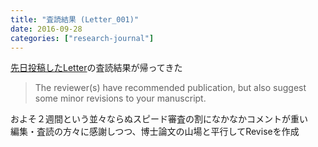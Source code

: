 ```yaml
---
title: "査読結果 (Letter_001)"
date: 2016-09-28
categories: ["research-journal"]
---
```


[先日投稿したLetter](https://keachmurakami.github.io/2016/09/12/Pub2016b.html)の査読結果が帰ってきた  

> The reviewer(s) have recommended publication, but also suggest some minor revisions to your manuscript.  

およそ２週間という並々ならぬスピード審査の割になかなかコメントが重い  
編集・査読の方々に感謝しつつ、博士論文の山場と平行してReviseを作成  
